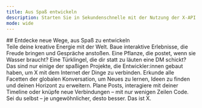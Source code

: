 ```yaml
---
title: Aus Spaß entwickeln
description: Starten Sie in Sekundenschnelle mit der Nutzung der X-API – mit einem unserer Zugangspläne.
mode: wide
---
```


<div id="explore-new-ways-to-build-for-fun">
  ## Entdecke neue Wege, aus Spaß zu entwickeln
</div>

<CardGroup>
<Card title="Kunst erschaffen">
  Teile deine kreative Energie mit der Welt. Baue interaktive Erlebnisse, die Freude bringen und Gespräche anstoßen.
</Card>

<Card title="Hardware oder Gadgets anbinden">
  Eine Pflanze, die postet, wenn sie Wasser braucht? Eine Türklingel, die dir statt zu läuten eine DM schickt?
  Das sind nur einige der spaßigen Projekte, die Entwickler:innen gebaut haben,
  um X mit dem Internet der Dinge zu verbinden.
</Card>

<Card title="Die API erkunden">
  Erkunde alle Facetten der globalen Konversation, um Neues zu lernen,
  Ideen zu finden und deinen Horizont zu erweitern.
</Card>

<Card title="Dein X Konto verwalten oder automatisieren">
  Plane Posts, interagiere mit deiner Timeline oder knüpfe neue Verbindungen – mit nur wenigen
  Zeilen Code.
</Card>

<Card title="X eigenwillig halten">
  Sei du selbst – je ungewöhnlicher, desto besser. Das ist X.
</Card>
</CardGroup>